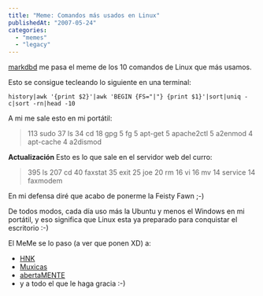 ```yaml
---
title: "Meme: Comandos más usados en Linux"
publishedAt: "2007-05-24"
categories: 
  - "memes"
  - "legacy"
---
```


[markdbd](http://www.markdbd.com/) me pasa el meme de los 10 comandos de Linux que más usamos.

Esto se consigue tecleando lo siguiente en una terminal:

`history|awk '{print $2}'|awk 'BEGIN {FS="|"} {print $1}'|sort|uniq -c|sort -rn|head -10`

A mi me sale esto en mi portátil:

> 113 sudo 37 ls 34 cd 18 gpg 5 fg 5 apt-get 5 apache2ctl 5 a2enmod 4 apt-cache 4 a2dismod

**Actualización** Esto es lo que sale en el servidor web del curro:

> 395 ls 207 cd 40 faxstat 35 exit 25 joe 20 rm 16 vi 16 mv 14 service 14 faxmodem

En mi defensa diré que acabo de ponerme la Feisty Fawn ;-)

De todos modos, cada día uso más la Ubuntu y menos el Windows en mi portátil, y eso significa que Linux esta ya preparado para conquistar el escritorio :-)

El MeMe se lo paso (a ver que ponen XD) a:

- [HNK](http://www.hnkweb.com/)
- [Muxicas](http://www.muxicas.com/)
- [abertaMENTE](http://abertamente.blogspot.com/)
- y a todo el que le haga gracia :-)
